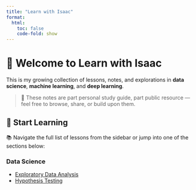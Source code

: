 ```yaml
---
title: "Learn with Isaac"
format:
  html:
    toc: false
    code-fold: show
---
```


# 👋 Welcome to Learn with Isaac

This is my growing collection of lessons, notes, and explorations in **data science**, **machine learning**, and **deep learning**.

> 📘 These notes are part personal study guide, part public resource — feel free to browse, share, or build upon them.

## 🧭 Start Learning

📚 Navigate the full list of lessons from the sidebar or jump into one of the sections below:

### Data Science
- [Exploratory Data Analysis](lessons/data-science/eda.qmd)
- [Hypothesis Testing](lessons/data-science/hypothesis-testing.qmd)

